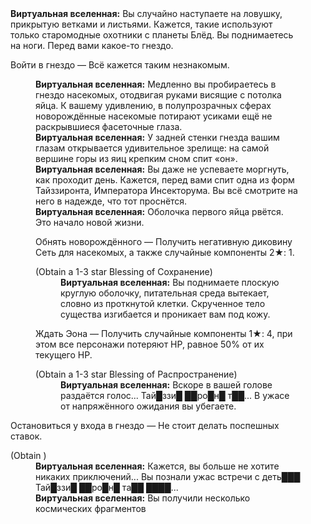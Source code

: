 {{Диалог Начало}}
:'''Виртуальная вселенная:''' Вы случайно наступаете на ловушку, прикрытую ветками и листьями. Кажется, такие используют только старомодные охотники с планеты Блёд. Вы поднимаетесь на ноги. Перед вами какое-то гнездо.
:{{Диалог|Звезда}} Войти в гнездо &mdash; Всё кажется таким незнакомым.
::'''Виртуальная вселенная:''' Медленно вы пробираетесь в гнездо насекомых, отодвигая руками висящие с потолка яйца. К вашему удивлению, в полупрозрачных сферах новорождённые насекомые потирают усиками ещё не раскрывшиеся фасеточные глаза.
::'''Виртуальная вселенная:''' У задней стенки гнезда вашим глазам открывается удивительное зрелище: на самой вершине горы из яиц крепким сном спит «он».
::'''Виртуальная вселенная:''' Вы даже не успеваете моргнуть, как проходит день. Кажется, перед вами спит одна из форм Тайззиронта, Императора Инсекторума. Вы всё смотрите на него в надежде, что тот проснётся.
::'''Виртуальная вселенная:''' Оболочка первого яйца рвётся. Это начало новой жизни.
::{{Диалог|Звезда}} Обнять новорождённого &mdash; Получить негативную диковину Сеть для насекомых, а также случайные компоненты 2★: 1.
::;(Obtain a 1-3 star Blessing of Сохранение)
:::'''Виртуальная вселенная:''' Вы поднимаете плоскую круглую оболочку, питательная среда вытекает, словно из проткнутой клетки. Скрученное тело существа изгибается и проникает вам под кожу.
::{{Диалог|Звезда}} Ждать Эона &mdash; Получить случайные компоненты 1★: 4, при этом все персонажи потеряют НР, равное 50% от их текущего НР.
::;(Obtain a 1-3 star Blessing of Распространение)
:::'''Виртуальная вселенная:''' Вскоре в вашей голове раздаётся голос... Тай█ззи█ ██ро█н█ т██... В ужасе от напряжённого ожидания вы убегаете.
:{{Диалог|Звезда}} Остановиться у входа в гнездо &mdash; Не стоит делать поспешных ставок.
:;(Obtain {{Предмет|Космические фрагменты|20|x=100}})
::'''Виртуальная вселенная:''' Кажется, вы больше не хотите никаких приключений... Вы познали ужас встречи с деть███ Тай█ззи█ ██ро█н█ та██ ████...
::'''Виртуальная вселенная:''' Вы получили несколько космических фрагментов
{{Диалог Конец}}